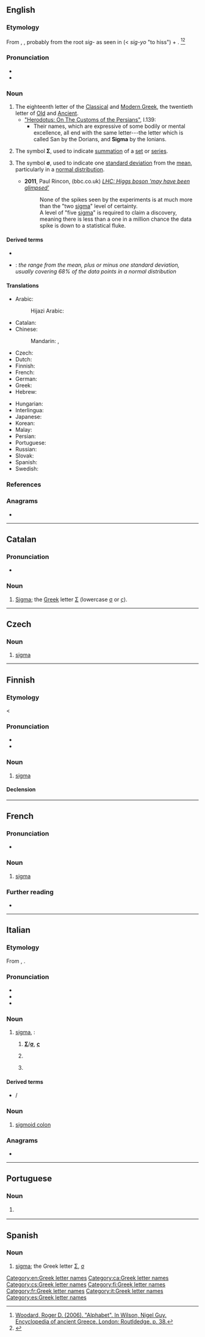 {{also|Sigma}}
==English==
{{letter_disp2|rho|[[image:Greek_uc_sigma.svg|33px]][[image:Greek_lc_sigma1.png|30px]][[image:Greek_lc_sigma2.png|23px]]|tau|σίγμα|Σ|σ}}

===Etymology===

From {{etyl|grc|en}} {{m|grc|σῖγμα}}, {{m|grc|σίγμα}}, probably from the root ''sig-'' as seen in {{m|grc|σίζω}} (< ''sig-yo'' "to hiss") + {{m|grc|-μα}}. <ref name="woodard">[https://books.google.ca/books?id=8pXhAQAAQBAJ&pg=PA39&dq=woodard+encyclopedia+of+ancient+greece&hl=en&sa=X&ved=0ahUKEwij05-Zr5XQAhVF6oMKHdPmAJkQ6AEIGzAA#v=onepage&q=sigma&f=false Woodard, Roger D. (2006). "Alphabet". In Wilson, Nigel Guy. Encyclopedia of ancient Greece. London: Routldedge. p. 38.]</ref><ref>{{R:grc:Beekes|page=1328}}</ref>

===Pronunciation===
* {{IPA|/ˈsɪɡmə/|lang=en}}
* {{audio|En-us-sigma.ogg|Audio (US)|lang=en}}

===Noun===
{{en-noun}}

# The eighteenth letter of the [[Classical Greek|Classical]] and [[Modern Greek]], the twentieth letter of [[Old Greek|Old]] and [[Ancient Greek|Ancient]].
#* [http://www.ancient.eu/article/149/ "Herodotus: On The Customs of the Persians"], I.139:
#** Their names, which are expressive of some bodily or mental excellence, all end with the same letter---the letter which is called San by the Dorians, and '''Sigma''' by the Ionians.
# {{lb|en|mathematics}} The symbol '''Σ''', used to indicate [[summation]] of a [[set]] or [[series]].
# {{lb|en|statistics}} The symbol '''σ''', used to indicate one [[standard deviation]] from the [[mean]], particularly in a [[normal distribution]].
#* '''2011''', Paul Rincon, (bbc.co.uk) ''[http://www.bbc.co.uk/news/science-environment-16158374 LHC: Higgs boson 'may have been glimpsed']''
#*: None of the spikes seen by the experiments is at much more than the "two [[sigma]]" level of certainty.<br>A level of "five [[sigma]]" is required to claim a discovery, meaning there is less than a one in a million chance the data spike is down to a statistical fluke. <!-- Note: a search of "five sigma" in Wolfram Alpha yields the fact that P(z>5) = 2.867 x 10^-7 which is less than one in a million (but not less than one in ten million). -->

====Derived terms====
* {{l|en|sigmalike}}
* {{l|en|within one sigma}}: ''the range from the mean, plus or minus one standard deviation, usually covering 68% of the data points in a normal distribution''

====Translations====
{{trans-top|letter of the Greek alphabet}}
* Arabic: {{t+|ar|سِيغْمَا|f}}
*: Hijazi Arabic: {{t|acw|سِقْما|tr=sigma}}
* Catalan: {{t+|ca|sigma|f}}
* Chinese:
*: Mandarin: {{t+|cmn|西格瑪|sc=Hani}}, {{t+|cmn|西格马|tr=xīgémǎ|sc=Hani}}
* Czech: {{t|cs|sigma|n}}
* Dutch: {{t|nl|sigma|m}}
* Finnish: {{t+|fi|sigma}}
* French: {{t+|fr|sigma|m}}
* German: {{t+|de|Sigma|n}}
* Greek: {{t+|el|σίγμα|n}}
* Hebrew: {{t|he|סִיגְמָא|f|tr=sígma}}
{{trans-mid}}
* Hungarian: {{t|hu|szigma}}
* Interlingua: {{t|ia|sigma}}
* Japanese: {{t|ja|シグマ|tr=shiguma}}
* Korean: {{t+|ko|시그마}}
* Malay: {{t|ms|sigma}}
* Persian: {{t+|fa|سیگما|tr=sigmâ|sc=fa-Arab}}
* Portuguese: {{t+|pt|sigma|m}}
* Russian: {{t+|ru|си́гма|f}}
* Slovak: {{t|sk|sigma|n}}
* Spanish: {{t+|es|sigma|f}}
* Swedish: {{t+|sv|sigma}}
{{trans-bottom}}

===References===
<references/>

===Anagrams===
* {{anagrams|en|Magis.|agism|migas}}

[[Category:en:Greek letter names]]

----

==Catalan==

===Pronunciation===
* {{ca-IPA}}

===Noun===
{{ca-noun|f}}

# [[#English|Sigma]]; the [[Appendix:Greek script|Greek]] letter [[Σ]] (lowercase [[σ]] or [[ς]]).

[[Category:ca:Greek letter names]]

----

==Czech==

===Noun===
{{cs-noun|g=n}}

# [[#English|sigma]]

[[Category:cs:Greek letter names]]

----

==Finnish==

===Etymology===
< {{bor|fi|grc|σίγμα}}
{{enum|rhoo|tau|Greek letter|Σσ|lang=fi}}
{{wikipedia|lang=fi|Sigma}}

===Pronunciation===
* {{fi-IPA}}
* {{hyphenation|sig|ma|lang=fi}}

===Noun===
{{fi-noun}}

# [[#English|sigma]] {{gloss|Greek letter}}

====Declension====
{{fi-decl-kala|sigm|||a}}

[[Category:fi:Greek letter names]]

----

==French==

===Pronunciation===
* {{fr-IPA}}

===Noun===
{{fr-noun|m|sigma}}

# [[#English|sigma]] {{gloss|Greek letter}}

===Further reading===
* {{R:TLFi}}

[[Category:fr:Greek letter names]]

----

==Italian==

===Etymology===
From {{der|it|grc|σῖγμα}}, {{m|grc|σίγμα}}.

===Pronunciation===
* {{IPA|lang=it|/ˈsiɡ.ma/|[ˈs̪iɡmä]}}
* {{it-stress|sìgma}}
* {{hyphenation|lang=it|sig|ma}}

===Noun===
{{wikipedia|lang=it}}
{{head|it|noun|g=m|g2=f|invariable}}

# [[#English|sigma]], {{n-g|specifically}}:
## {{n-g|The name of the [[Appendix:Greek script|Greek-script]] letter}} '''[[Σ]]'''/'''[[σ]]''', '''[[ς]]'''
## {{lb|it|mathematics}} {{n-g|The symbol '''Σ''', used to indicate summation of a set or series.}}
## {{lb|it|statistics}} {{n-g|The symbol '''σ''', used to indicate one standard deviation from the mean, particularly in a normal distribution.}}

====Derived terms====
* {{l|it|sigmatismo}}/{{l|it|sigmacismo}}

===Noun===
{{head|it|noun|g=m|invariable}}

# {{lb|it|anatomy}} [[sigmoid colon]]

===Anagrams===
* {{l|it|sgami}}

[[Category:it:Greek letter names]]

----

==Portuguese==

===Noun===
{{pt-noun|m}}

# {{l|en|sigma}} {{gloss|name of the Greek letter Σ, σ}}

----

==Spanish==

===Noun===
{{es-noun|f}}

# [[#English|sigma]]; the Greek letter [[Σ]], [[σ]]

[[Category:es:Greek letter names]]